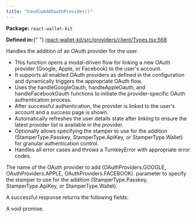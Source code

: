 ```yaml
---
title: "handleAddOauthProvider()"
---
```



<p>
  <strong>Package:</strong> <code>react-wallet-kit</code>
</p>

<p>
  <strong>Defined in:</strong>{" "}
  <a href="https://github.com/tkhq/sdk/blob/main/packages/react-wallet-kit/src/providers/client/Types.tsx#L568">
    react-wallet-kit/src/providers/client/Types.tsx:568
  </a>
</p>

<H3Bordered text="Overview" />

Handles the addition of an OAuth provider for the user.

<ul>
  <li>
    This function opens a modal-driven flow for linking a new OAuth provider
    (Google, Apple, or Facebook) to the user's account.
  </li>
  <li>
    It supports all enabled OAuth providers as defined in the configuration and
    dynamically triggers the appropriate OAuth flow.
  </li>
  <li>
    Uses the handleGoogleOauth, handleAppleOauth, and handleFacebookOauth
    functions to initiate the provider-specific OAuth authentication process.
  </li>
  <li>
    After successful authentication, the provider is linked to the user's
    account and a success page is shown.
  </li>
  <li>
    Automatically refreshes the user details state after linking to ensure the
    latest provider list is available in the provider.
  </li>
  <li>
    Optionally allows specifying the stamper to use for the addition
    (StamperType.Passkey, StamperType.ApiKey, or StamperType.Wallet) for
    granular authentication control.
  </li>
  <li>
    Handles all error cases and throws a TurnkeyError with appropriate error
    codes.
  </li>
</ul>

<H3Bordered text="Parameters" />

<ParamField body="params" type="object" required={true} path="params">
  <Expandable title="params details">
    <NestedParam
      parentKey="params"
      childKey="providerName"
      type="OAuthProviders"
      required={true}
    >
      The name of the OAuth provider to add (OAuthProviders.GOOGLE,
      OAuthProviders.APPLE, OAuthProviders.FACEBOOK).
    </NestedParam>
    <NestedParam
      parentKey="params"
      childKey="stampWith"
      type="StamperType"
      required={false}
    >
      parameter to specify the stamper to use for the addition
      (StamperType.Passkey, StamperType.ApiKey, or StamperType.Wallet).
    </NestedParam>
  </Expandable>
</ParamField>

<H3Bordered text="Response" />A successful response returns the following
fields:

<ResponseField name="returns" type="void" required={true}>
  A void promise.
</ResponseField>
